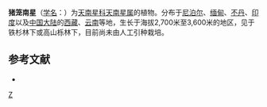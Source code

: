 {{Speciesbox 
| taxon = Arisaema nepenthoides
| authority = (Wall.) Mart.
}}

'''猪笼南星'''（[[学名|学名]]：{{lang|la|''Arisaema nepenthoides''}}）为[[天南星科|天南星科]][[天南星属|天南星属]]的植物。分布于[[尼泊尔|尼泊尔]]、[[缅甸|缅甸]]、[[不丹|不丹]]、[[印度|印度]]以及[[中国大陆|中国大陆]]的[[西藏|西藏]]、[[云南|云南]]等地，生长于海拔2,700米至3,600米的地区，见于铁杉林下或高山栎林下，目前尚未由人工引种栽培。

== 参考文献 ==
<div class="references-small">
* {{cite web| url =http://www.bioinfo.cn/db05/KmzwSpecies.php?action=view&id=819| title =猪笼南星| work =《中国高等植物数据库全库》| publisher =中国科学院微生物研究所| author =昆明植物研究所| accessdate =2009-02-21| deadurl =yes| archiveurl =https://web.archive.org/web/20160305072213/http://www.bioinfo.cn/db05/KmzwSpecies.php?action=view&id=819| archivedate =2016-03-05}}
</div>
{{Taxonbar|from=Q4069213}}

{{DEFAULTSORT:Arisaema nepenthoides}}
[[Category:天南星属|Z]]


{{Araceae-stub}}